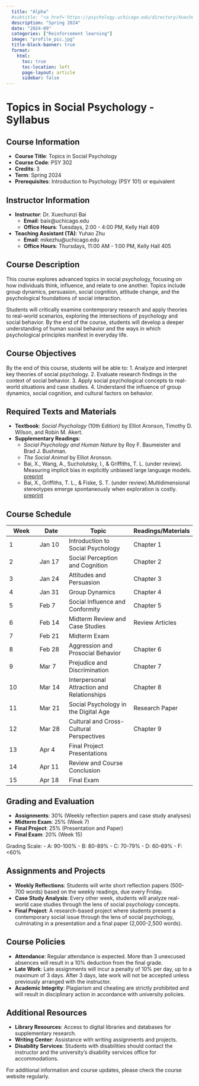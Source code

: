```yaml
---
  title: "Alpha"
  #subtitle: "<a href='https://psychology.uchicago.edu/directory/Xuechunzi-Bai' style='color:#be7874;'> Course link </a>"
  description: "Spring 2024"
  date: "2024-09"
  categories: ["Reinforcement learning"]
  image: "profile_pic.jpg"
  title-block-banner: true  
  format:
    html:
      toc: true
      toc-location: left
      page-layout: article
      sidebar: false
---
```


# Topics in Social Psychology - Syllabus

## Course Information

-   **Course Title**: Topics in Social Psychology
-   **Course Code**: PSY 302
-   **Credits**: 3
-   **Term**: Spring 2024
-   **Prerequisites**: Introduction to Psychology (PSY 101) or equivalent

## Instructor Information

-   **Instructor**: Dr. Xuechunzi Bai
    -   **Email**: baix\@uchicago.edu
    -   **Office Hours**: Tuesdays, 2:00 - 4:00 PM, Kelly Hall 409
-   **Teaching Assistant (TA)**: Yuhao Zhu
    -   **Email**: mikezhu\@uchicago.edu
    -   **Office Hours**: Thursdays, 11:00 AM - 1:00 PM, Kelly Hall 405

## Course Description

This course explores advanced topics in social psychology, focusing on how individuals think, influence, and relate to one another. Topics include group dynamics, persuasion, social cognition, attitude change, and the psychological foundations of social interaction.

Students will critically examine contemporary research and apply theories to real-world scenarios, exploring the intersections of psychology and social behavior. By the end of the course, students will develop a deeper understanding of human social behavior and the ways in which psychological principles manifest in everyday life.

## Course Objectives

By the end of this course, students will be able to: 1. Analyze and interpret key theories of social psychology. 2. Evaluate research findings in the context of social behavior. 3. Apply social psychological concepts to real-world situations and case studies. 4. Understand the influence of group dynamics, social cognition, and cultural factors on behavior.

## Required Texts and Materials

-   **Textbook**: *Social Psychology* (10th Edition) by Elliot Aronson, Timothy D. Wilson, and Robin M. Akert.
-   **Supplementary Readings**:
    -   *Social Psychology and Human Nature* by Roy F. Baumeister and Brad J. Bushman.
    -   *The Social Animal* by Elliot Aronson.
    -   Bai, X., Wang, A., Sucholutsky, I., & Griffiths, T. L. (under review). ​Measuring implicit bias in explicitly unbiased large language models. [preprint](https://arxiv.org/pdf/2402.04105)
    -   Bai, X., Griffiths, T. L., & Fiske, S. T. (under review). ​Multidimensional stereotypes emerge spontaneously when exploration is costly. [preprint](https://osf.io/preprints/psyarxiv/mbuhv)

## Course Schedule

| **Week** | **Date** | **Topic**                                  | **Readings/Materials** |
|--------------|--------------|------------------------------|---------------|
| 1        | Jan 10   | Introduction to Social Psychology          | Chapter 1              |
| 2        | Jan 17   | Social Perception and Cognition            | Chapter 2              |
| 3        | Jan 24   | Attitudes and Persuasion                   | Chapter 3              |
| 4        | Jan 31   | Group Dynamics                             | Chapter 4              |
| 5        | Feb 7    | Social Influence and Conformity            | Chapter 5              |
| 6        | Feb 14   | Midterm Review and Case Studies            | Review Articles        |
| 7        | Feb 21   | Midterm Exam                               |                        |
| 8        | Feb 28   | Aggression and Prosocial Behavior          | Chapter 6              |
| 9        | Mar 7    | Prejudice and Discrimination               | Chapter 7              |
| 10       | Mar 14   | Interpersonal Attraction and Relationships | Chapter 8              |
| 11       | Mar 21   | Social Psychology in the Digital Age       | Research Paper         |
| 12       | Mar 28   | Cultural and Cross-Cultural Perspectives   | Chapter 9              |
| 13       | Apr 4    | Final Project Presentations                |                        |
| 14       | Apr 11   | Review and Course Conclusion               |                        |
| 15       | Apr 18   | Final Exam                                 |                        |

## Grading and Evaluation

-   **Assignments**: 30% (Weekly reflection papers and case study analyses)
-   **Midterm Exam**: 25% (Week 7)
-   **Final Project**: 25% (Presentation and Paper)
-   **Final Exam**: 20% (Week 15)

Grading Scale: - A: 90-100% - B: 80-89% - C: 70-79% - D: 60-69% - F: \<60%

## Assignments and Projects

-   **Weekly Reflections**: Students will write short reflection papers (500-700 words) based on the weekly readings, due every Friday.
-   **Case Study Analysis**: Every other week, students will analyze real-world case studies through the lens of social psychology concepts.
-   **Final Project**: A research-based project where students present a contemporary social issue through the lens of social psychology, culminating in a presentation and a final paper (2,000-2,500 words).

## Course Policies

-   **Attendance**: Regular attendance is expected. More than 3 unexcused absences will result in a 10% deduction from the final grade.
-   **Late Work**: Late assignments will incur a penalty of 10% per day, up to a maximum of 3 days. After 3 days, late work will not be accepted unless previously arranged with the instructor.
-   **Academic Integrity**: Plagiarism and cheating are strictly prohibited and will result in disciplinary action in accordance with university policies.

## Additional Resources

-   **Library Resources**: Access to digital libraries and databases for supplementary research.
-   **Writing Center**: Assistance with writing assignments and projects.
-   **Disability Services**: Students with disabilities should contact the instructor and the university’s disability services office for accommodations.

For additional information and course updates, please check the course website regularly.
